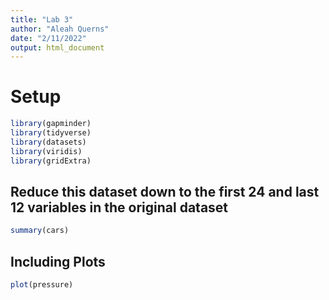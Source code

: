 ```yaml
---
title: "Lab 3"
author: "Aleah Querns"
date: "2/11/2022"
output: html_document
---
```


# Setup
```r
library(gapminder)
library(tidyverse)
library(datasets)
library(viridis)
library(gridExtra)

```

## Reduce this dataset down to the first 24 and last 12 variables in the original dataset

```r
summary(cars)
```

## Including Plots


```r
plot(pressure)
```

